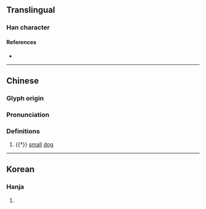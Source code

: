 {{character info/new}}
==Translingual==

===Han character===
{{Han char|rn=94|rad=犬|as=08|sn=11|four=|canj=KHTMC|ids=⿰犭其}}

====References====
* {{Han ref|kx=0712.170|dkj=20464|dj=1124.200|hdz=21351.100|uh=7309|ud=29449}}

----
==Chinese==
{{zh-forms}}

===Glyph origin===
{{Han etym}}

===Pronunciation===
{{zh-pron
|m=qí
|mc=y
|oc=y
|cat=n
}}

===Definitions===
{{zh-hanzi}}

# {{†}} [[small]] [[dog]]

----

==Korean==

===Hanja===
{{ko-hanja|hangeul=기|eumhun=|rv=gi|mr=ki|y=ki}}

# {{rfdef|ko|sort=犬08}}